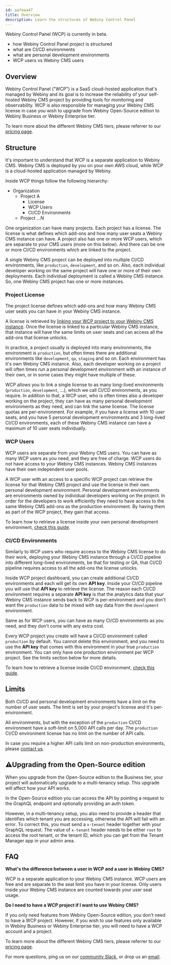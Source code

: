 ```yaml
---
id: aafeaa47
title: Overview
description: Learn the structures of Webiny Control Panel
---
```



<Alert type="info" title="Can I use this?">

Webiny Control Panel (WCP) is currently in beta.

</Alert>

<Alert type="success" title="What you'll learn">

- how Webiny Control Panel project is structured
- what are CI/CD environments
- what are personal development environments
- WCP users vs Webiny CMS users

</Alert>

## Overview

Webiny Control Panel ("WCP") is a SaaS cloud-hosted application that's managed by Webiny and its goal is to increase the reliability of your self-hosted Webiny CMS project by providing tools for monitoring and observability. WCP is also responsible for managing your Webiny CMS license in case you wish to upgrade from Webiny Open-Source edition to Webiny Business or Webiny Enterprise tier.

<Alert type="info" title="Webiny CMS Tiers">

To learn more about the different Webiny CMS tiers, please referrer to our [pricing page](https://www.webiny.com/pricing/).

</Alert>

## Structure

It's important to understand that WCP is a separate application to Webiny CMS. Webiny CMS is deployed by you on your own AWS cloud, while WCP is a cloud-hosted application managed by Webiny.

Inside WCP things follow the following hierarchy:

- Organization
  - Project A
    - License
    - WCP Users
    - CI/CD Environments
  - Project ...N

One organization can have many projects. Each project has a license. The license is what defines which add-ons and how many user seats a Webiny CMS instance can have. A project also has one or more WCP users, which are separate to your CMS users (more on this below). And there can be one or more CI/CD environments which are linked to the project.

<Alert type="info" title="What's a Webiny CMS instance?">

A single Webiny CMS project can be deployed into multiple CI/CD environments, like `production`, `development`, and so on. Also, each individual developer working on the same project will have one or more of their own deployments. Each individual deployment is called a Webiny CMS instance. So, one Webiny CMS project has one or more instances.

</Alert>

### Project License

The project license defines which add-ons and how many Webiny CMS user seats you can have in your Webiny CMS instance.

A license is retrieved by [linking your WCP project to your Webiny CMS instance](/docs/{version}/wcp/link-a-project). Once the license is linked to a particular Webiny CMS instance, that instance will have the same limits on user seats and can access all the add-ons that license unlocks.

In practice, a project usually is deployed into many environments, the environment is `production`, but often times there are additional environments like `development`, `qa`, `staging` and so on. Each environment has it's own Webiny CMS instance. Also, each developer working on a project will often times run a personal development environment with an instance of their own, or in some cases they might have multiple of these.

WCP allows you to link a single license to as many long-lived environments (`production`, `development`, ...), which we call CI/CD environments, as you require. In addition to that, a WCP user, who is often times also a developer working on the project, they can have as many personal development environments as they need, and can link the same license. The license quotas are per-environment. For example, if you have a license with 10 user seats, and you have 5 personal development environments and 3 long-lived CI/CD environments, each of these Webiny CMS instance can have a maximum of 10 user seats individually.

### WCP Users

WCP users are separate from your Webiny CMS users. You can have as many WCP users as you need, and they are free of charge. WCP users do not have access to your Webiny CMS instances. Webiny CMS instances have their own independent user pools.

A WCP user with an access to a specific WCP project can retrieve the license for that Webiny CMS project and use the license in their own personal development environment. Personal development environments are environments owned by individual developers working on the project. In order for the developers to work efficiently they need to have access to the same Webiny CMS add-ons as the production environment. By having them as part of the WCP project, they gain that access.

<Alert type="info" title="Learn more">

To learn how to retrieve a license inside your own personal development environment, [check this guide](/docs/wcp/link-a-project#personal-development-environment).

</Alert>

### CI/CD Environments

Similarly to WCP users who require access to the Webiny CMS license to do their work, deploying your Webiny CMS instance through a CI/CD pipeline into different long-lived environments, be that for testing or QA, that CI/CD pipeline requires access to all the add-ons the license unlocks.

Inside WCP project dashboard, you can create additional CI/CD environments and each will get its own **API key**. Inside your CI/CD pipeline you will use that **API key** to retrieve the license. The reason each CI/CD environment requires a separate **API key** is that the analytics data that your Webiny CMS instance sends back to WCP is per-environment and you don't want the `production` data to be mixed with say data from the `development` environment.

Same as for WCP users, you can have as many CI/CD environments as you need, and they don't come with any extra cost.

Every WCP project you create will have a CI/CD environment called `production` by default. You cannot delete this environment, and you need to use the **API key** that comes with this environment in your true `production` environment. You can only have one production environment per WCP project. See the limits section below for more details.

<Alert type="info" title="Learn more">

To learn how to retrieve a license inside CI/CD environment, [check this guide](/docs/wcp/link-a-project#ci-cd-environment).

</Alert>

## Limits

Both CI/CD and personal development environments have a limit on the number of user seats. The limit is set by your project's license and it's per-environment.

All environments, but with the exception of the `production` CI/CD environment have a soft-limit on 5,000 API calls per day.
The `production` CI/CD environment license has no limit on the number of API calls.

<Alert type="info" title="Increasing the API call limit">

In case you require a higher API calls limit on non-production environments, please [contact us](mailto:support@webiny.com).

</Alert>

## ⚠Upgrading from the Open-Source edition

When you upgrade from the Open-Source edition to the Business tier, your project will automatically upgrade to a multi-tenancy setup. This upgrade will affect how your API works.

In the Open-Source edition you can access the API by pointing a request to the GraphQL endpoint and optionally providing an auth token.

However, in a multi-tenancy setup, you also need to provide a header that identifies which tenant you are accessing, otherwise the API will fail with an error. To correct this, you must send a `x-tenant` header together with your GraphQL request. The value of `x-tenant` header needs to be either `root` to access the root tenant, or the tenant ID, which you can get from the Tenant Manager app in your admin area.

## FAQ

**What's the difference between a user in WCP and a user in Webiny CMS?**

WCP is a separate application to your Webiny CMS instance. WCP users are free and are separate to the seat limit you have in your license. Only users inside your Webiny CMS instance are counted towards your user seat usage.

**Do I need to have a WCP project if I want to use Webiny CMS?**

If you only need features from Webiny Open-Source edition, you don't need to have a WCP project. However, if you wish to use features only available in Webiny Business or Webiny Enterprise tier, you will need to have a WCP account and a project.

<Alert type="info" title="Webiny CMS Tiers">

To learn more about the different Webiny CMS tiers, please referrer to our [pricing page](https://www.webiny.com/pricing/).

</Alert>

For more questions, ping us on our [community Slack](https://www.webiny.com/slack/), or drop us an [email](mailto:support@webiny.com).
